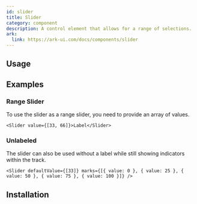 ```yaml
---
id: slider
title: Slider
category: component
description: A control element that allows for a range of selections.
ark:
  link: https://ark-ui.com/docs/components/slider
---
```



## Usage

<ComponentPreview />

## Examples

### Range Slider

To use the slider as a range slider, you need to provide an array of values.

```tsx live multi
<Slider value={[33, 66]}>Label</Slider>
```

### Unlabeled

The slider can also be used without a label while still showing indicators within the track.

```tsx live multi
<Slider defaultValue={[33]} marks={[{ value: 0 }, { value: 25 }, { value: 50 }, { value: 75 }, { value: 100 }]} />
```

## Installation

<InstallationGuide />
